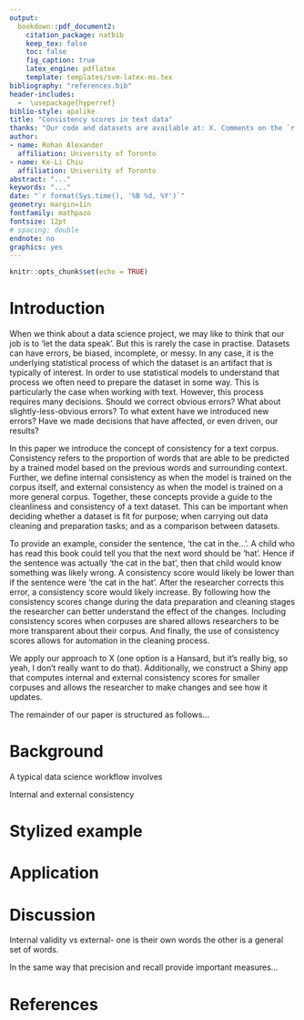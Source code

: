 ```yaml
---
output: 
  bookdown::pdf_document2:
    citation_package: natbib
    keep_tex: false
    toc: false
    fig_caption: true
    latex_engine: pdflatex
    template: templates/svm-latex-ms.tex
bibliography: "references.bib"
header-includes:
  -  \usepackage{hyperref}
biblio-style: apalike
title: "Consistency scores in text data"
thanks: "Our code and datasets are available at: X. Comments on the `r format(Sys.time(), '%d %B %Y')` version of this paper are welcome at: rohan.alexander@utoronto.ca."
author:
- name: Rohan Alexander
  affiliation: University of Toronto
- name: Ke-Li Chiu
  affiliation: University of Toronto  
abstract: "..."
keywords: "..."
date: "`r format(Sys.time(), '%B %d, %Y')`"
geometry: margin=1in
fontfamily: mathpazo
fontsize: 12pt
# spacing: double
endnote: no
graphics: yes
---
```


```r
knitr::opts_chunk$set(echo = TRUE)
```

# Introduction

When we think about a data science project, we may like to think that our job is to 'let the data speak'. But this is rarely the case in practise. Datasets can have errors, be biased, incomplete, or messy. In any case, it is the underlying statistical process of which the dataset is an artifact that is typically of interest. In order to use statistical models to understand that process we often need to prepare the dataset in some way. This is particularly the case when working with text. However, this process requires many decisions. Should we correct obvious errors? What about slightly-less-obvious errors? To what extent have we introduced new errors? Have we made decisions that have affected, or even driven, our results?

In this paper we introduce the concept of consistency for a text corpus. Consistency refers to the proportion of words that are able to be predicted by a trained model based on the previous words and surrounding context. Further, we define internal consistency as when the model is trained on the corpus itself, and external consistency as when the model is trained on a more general corpus. Together, these concepts provide a guide to the cleanliness and consistency of a text dataset. This can be important when deciding whether a dataset is fit for purpose; when carrying out data cleaning and preparation tasks; and as a comparison between datasets. 

To provide an example, consider the sentence, 'the cat in the...'. A child who has read this book could tell you that the next word should be 'hat'. Hence if the sentence was actually 'the cat in the bat', then that child would know something was likely wrong. A consistency score would likely be lower than if the sentence were 'the cat in the hat'. After the researcher corrects this error, a consistency score would likely increase. By following how the consistency scores change during the data preparation and cleaning stages the researcher can better understand the effect of the changes. Including consistency scores when corpuses are shared allows researchers to be more transparent about their corpus. And finally, the use of consistency scores allows for automation in the cleaning process. 

We apply our approach to X (one option is a Hansard, but it's really big, so yeah, I don't really want to do that). Additionally, we construct a Shiny app that computes internal and external consistency scores for smaller corpuses and allows the researcher to make changes and see how it updates. 

The remainder of our paper is structured as follows...


# Background

A typical data science workflow involves


Internal and external consistency


# Stylized example



# Application


# Discussion




Internal validity vs external- one is their own words the other is a general set of words.


In the same way that precision and recall provide important measures…



# References





